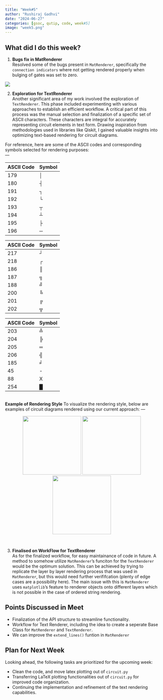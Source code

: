 ```yaml
---
title: "Week#5"
author: "Rushiraj Gadhvi"
date: "2024-06-27"
categories: [gsoc, qutip, code, week#5]
image: "week5.png"
---
```


## What did I do this week?

1. **Bugs fix in MatRenderer**\
Resolved some of the bugs present in `MatRenderer`, specifically the `connection indicators` where not getting rendered properly when bulging of gates was set to zero. 

![](./solved_bulge.png){fig-align="center"}

2. **Exploration for TextRenderer**\
Another significant area of my work involved the exploration of `TextRenderer`. This phase included experimenting with various approaches to establish an efficient workflow. A critical part of this process was the manual selection and finalization of a specific set of ASCII characters. These characters are integral for accurately representing circuit elements in text form. Drawing inspiration from methodologies used in libraries like Qiskit, I gained valuable insights into optimizing text-based rendering for circuit diagrams.\

For reference, here are some of the ASCII codes and corresponding symbols selected for rendering purposes:
\
---

::: {#tbl-panel layout-ncol=3}
| **ASCII Code**| **Symbol** |
|------------|--------|
| 179        | &#9474;  |
| 180        | &#9508;  |
| 191        | &#9488;  |
| 192        | &#9492;  |
| 193        | &#9516;  |
| 194        | &#9524;  |
| 195        | &#9500;  |
| 196        | &#9472;  |

| **ASCII Code**| **Symbol** |
|------------|--------|
| 217        | &#9496;  |
| 218        | &#9484;  |
| 186        | &#9553;  |
| 187        | &#9559;  |
| 188        | &#9565;  |
| 200        | &#9562;  |
| 201        | &#9556;  |
| 202        | &#9574;  |

| **ASCII Code**| **Symbol** |
|------------|--------|
| 203        | &#9577;  |
| 204        | &#9568;  |
| 205        | &#9552;  |
| 206        | &#9571;  |
| 185        | &#9563;  |
| 45         | &#45;    |
| 88         | X        |
| 254        | &#9608;  |
:::

\
**Example of Rendering Style**
To visualize the rendering style, below are examples of circuit diagrams rendered using our current approach:
---
<div style="text-align: center;">
::: {layout-ncol=1}
![](./circuit-ex1.png){height=2in}
![](./circuit-ex2.png){height=2in}
![](./circuit-ex3.png){height=2in}
:::
</div>
\


3. **Finalised on WorkFlow for TextRenderer**\
As for the finalized workflow, for easy maintainance of code in future. A method to somehow utilize `MatRenderer`'s funciton for the `TextRenderer` would be the optimum solution. This can be achieved by trying to replicate the layer by layer rendering process that was used in `MatRenderer`, but this would need further verififcation (plenty of edge cases are a possibility here). The main issue with this is `MatRenderer` uses `matplotlib`'s feature to renderer objects onto different layers which is not possible in the case of ordered string rendering.

## Points Discussed in Meet

- Finalization of the API structure to streamline functionality.
- Workflow for Text Renderer, including the idea to create a seperate Base Class for `MatRenderer` and `TextRenderer`.
- We can improve the `extend_lines()` funtion in `MatRenderer`

## Plan for Next Week

Looking ahead, the following tasks are prioritized for the upcoming week:

- Clean the code, and move latex plotting out of `circuit.py`
- Transferring LaTeX plotting functionalities out of `circuit.py` for improved code organization.
- Continuing the implementation and refinement of the text rendering capabilities.